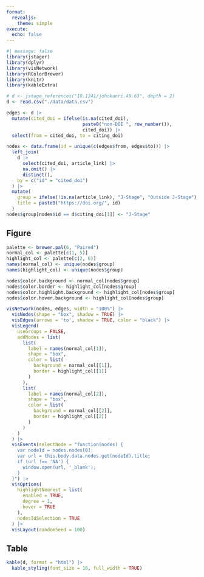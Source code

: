 ```yaml
---
format:
  revealjs: 
    theme: simple
execute:
  echo: false
---
```


```r
#| message: false
library(jstager)
library(dplyr)
library(visNetwork)
library(RColorBrewer)
library(knitr)
library(kableExtra)

# d <- jstage_references("10.1241/johokanri.49.63", depth = 2)
d <- read.csv("./data/data.csv")

edges <- d |>
  mutate(cited_doi = ifelse(is.na(cited_doi),
                            paste0("non-DOI ", row_number()),
                            cited_doi)) |>
  select(from = cited_doi, to = citing_doi)

nodes <- data.frame(id = unique(c(edges$from, edges$to))) |>
  left_join(
    d |>
      select(cited_doi, article_link) |>
      na.omit() |>
      distinct(),
    by = c("id" = "cited_doi")
  ) |>
  mutate(
    group = ifelse(!is.na(article_link), "J-Stage", "Outside J-Stage"),
    title = paste0("https://doi.org/", id)
  )
nodes$group[nodes$id == d$citing_doi[1]] <- "J-Stage"
```

<style>
.panel-tabset-tabby a {
  font-size: 16px !important;
}
</style>

::: {.panel-tabset}

## Figure

```r
palette <- brewer.pal(6, "Paired")
normal_col <- palette[c(1, 5)]
highlight_col <- palette[c(2, 6)]
names(normal_col) <- unique(nodes$group)
names(highlight_col) <- unique(nodes$group)

nodes$color.background <- normal_col[nodes$group]
nodes$color.border <- highlight_col[nodes$group]
nodes$color.highlight.background <- highlight_col[nodes$group]
nodes$color.hover.background <- highlight_col[nodes$group]

visNetwork(nodes, edges, width = "100%") |>
  visNodes(shape = "box", shadow = TRUE) |>
  visEdges(arrows = 'to', shadow = TRUE, color = "black") |>
  visLegend(
    useGroups = FALSE,
    addNodes = list(
      list(
        label = names(normal_col[1]),
        shape = "box",
        color = list(
          background = normal_col[[1]],
          border = highlight_col[[1]]
        )
      ),
      list(
        label = names(normal_col[2]),
        shape = "box",
        color = list(
          background = normal_col[[2]],
          border = highlight_col[[2]]
        )
      )
    )
  ) |>
  visEvents(selectNode = "function(nodes) {
    var nodeId = nodes.nodes[0];
    var url = this.body.data.nodes.get(nodeId).title;
    if (url !== 'NA') {
      window.open(url, '_blank');
    }
  }") |>
  visOptions(
    highlightNearest = list(
      enabled = TRUE, 
      degree = 1, 
      hover = TRUE
    ), 
    nodesIdSelection = TRUE
  ) |>
  visLayout(randomSeed = 100)
```


## Table

```r
kable(d, format = "html") |>
  kable_styling(font_size = 16, full_width = TRUE)
```

:::